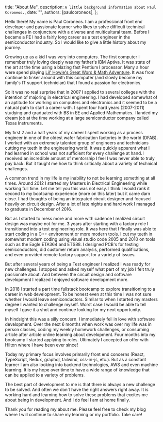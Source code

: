 
  title: "About Me",
  description: `A little background information about Paul Coroneos.`,
  date: "",
  authors: [paulcoroneos],
};

Hello there! My name is Paul Coroneos. I am a professional front end developer and passionate learner who likes to solve difficult technical challenges in conjuncture with a diverse and multicultural team. Before I became a FE I had a fairly long career as a test engineer in the semiconductor industry. So I would like to give a little history about my journey.

Growing up as a kid I was very into computers. The first computer I remember truly loving deeply was my father's IBM Aptiva. It was state of the art at the time using a blazing fast Pentium I processor. Many a hour were spend playing [Lil' Howie's Great Word & Math Adventure](https://www.old-games.com/download/7129/great-word-math-adventure-the). It was from continue to tinker around with this computer (and slowly become my family's IT support technician) that I found a passion for electronics.

So it was no real surprise that in 2007 I applied to several colleges with the intention of majoring in electrical engineering. I had developed somewhat of an aptitude for working on computers and electronics and it seemed to be a natural path to start a career with. I spent four hard years (2007-2011) studying and graduated with BS in EE and Applied Mathematics. I landed my dream job at the time working at a large semiconductor company called Texas Instruments.

My first 2 and a half years of my career I spent working as a process engineer in one of the oldest wafer fabrication factories in the world (DFAB). I worked with an extremely talented group of engineers and technicians cutting my teeth in the engineering world. It was quickly apparent what I had learned in school was not sufficient for every challenge at hand. I received an incredible amount of mentorship I feel I was never able to truly pay back. But it taught me how to think critically about a variety of technical challenges.

A common trend in my life is my inability to not be learning something at all times. Around 2012 I started my Masters in Electrical Engineering while working full time. Let me tell you this was not easy. I think I would rank it second to my bootcamp experience (more on this later) but it came darn close. I had thoughts of being an integrated circuit designer and focused heavily on circuit design. After a lot of late nights and hard work I managed to graduate in December of 2016.

But as I started to mess more and more with cadence I realized circuit design was maybe not for me. 3 years after starting with a factory role I transitioned into a test engineering role. It was here that I finally was able to start coding in a C++ environment or more modern tools. I cut my teeth in somewhat modern coding using visual studio code 2005 and 2010 on tools such as the Eagle ETA364 and ETS88. I designed PCB's for testing semiconductors, did customer return analysis, performed qualifications, and even provided remote factory support for a variety of issues.

But after several years of being a Test engineer I realized I was ready for new challenges. I stopped and asked myself what part of my job I felt truly passionate about. And between the circuit design and software development I realized I enjoyed software development more.

In 2018 I started a part time fullstack bootcamp to explore transitioning to a career in web development. To be honest even at this time I was not sure whether I would leave semiconductors. Similar to when I started my masters degree I wanted to challenge myself. Worst case I would be able to tell myself I gave it a shot and continue looking for my next opportunity.

In hindsight this was a silly concern. I immediately fell in love with software development. Over the next 6 months when work was over my life was in person classes, coding my weekly homework challenges, or consuming article after article online learning about development. Four months into my bootcamp I started applying to roles. Ultimately I accepted an offer with Hilton where I have been ever since!

Today my primary focus involves primarily front end concerns (React, TypeScript, Redux, graphql, tailwind, css-in-js, etc.). But as a constant learner I am also looking into backend technologies, AWS and even machine learning. It is my hope over time to have a wide range of knowledge that can be applied to a variety of problems.

The best part of development to me is that there is always a new challenge to be solved. And often we don't have the right answers right away. It is working hard and learning how to solve these problems that excites me about being in development. And I do feel I am at home finally.

Thank you for reading my about me. Please feel free to check my blog where I will continue to share my learning or my portfolio. Take care!
